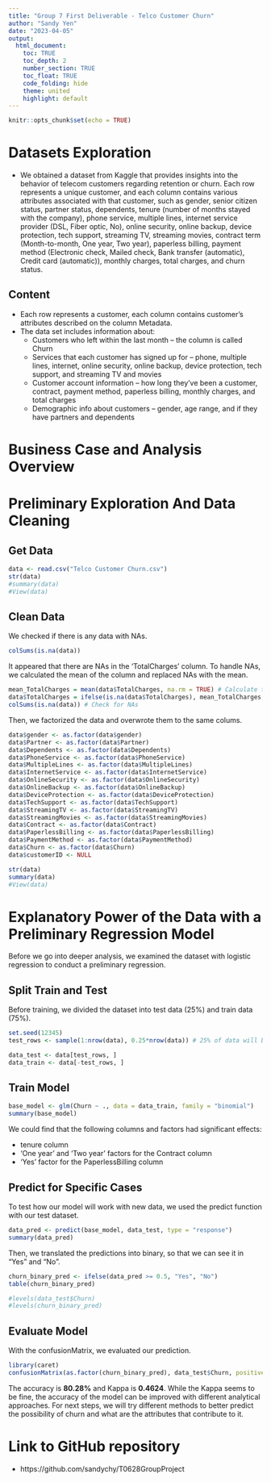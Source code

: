 ```yaml
---
title: "Group 7 First Deliverable - Telco Customer Churn"
author: "Sandy Yen"
date: "2023-04-05"
output: 
  html_document:
    toc: TRUE
    toc_depth: 2 
    number_section: TRUE
    toc_float: TRUE
    code_folding: hide
    theme: united
    highlight: default
---
```


```r
knitr::opts_chunk$set(echo = TRUE)
```

# Datasets Exploration
- We obtained a dataset from Kaggle that provides insights into the behavior of telecom customers regarding retention or churn. Each row represents a unique customer, and each column contains various attributes associated with that customer, such as gender, senior citizen status, partner status, dependents, tenure (number of months stayed with the company), phone service, multiple lines, internet service provider (DSL, Fiber optic, No), online security, online backup, device protection, tech support, streaming TV, streaming movies, contract term (Month-to-month, One year, Two year), paperless billing, payment method (Electronic check, Mailed check, Bank transfer (automatic), Credit card (automatic)), monthly charges, total charges, and churn status.

## Content
- Each row represents a customer, each column contains customer’s attributes described on the column Metadata.
- The data set includes information about:
    + Customers who left within the last month – the column is called Churn
    + Services that each customer has signed up for – phone, multiple lines, internet, online security, online
    backup, device protection, tech support, and streaming TV and movies
    + Customer account information – how long they’ve been a customer, contract, payment method, paperless
    billing, monthly charges, and total charges
    + Demographic info about customers – gender, age range, and if they have partners and dependents

# Business Case and Analysis Overview

# Preliminary Exploration And Data Cleaning 
## Get Data
```r
data <- read.csv("Telco Customer Churn.csv")
str(data)
#summary(data)
#View(data)
```

## Clean Data

We checked if there is any data with NAs.
```r
colSums(is.na(data))
```

It appeared that there are NAs in the 'TotalCharges' column. To handle NAs, we calculated the mean of the column and replaced NAs with the mean.
```r
mean_TotalCharges = mean(data$TotalCharges, na.rm = TRUE) # Calculate the mean
data$TotalCharges = ifelse(is.na(data$TotalCharges), mean_TotalCharges, data$TotalCharges) # If NA, replace it with the mean.
colSums(is.na(data)) # Check for NAs
```

Then, we factorized the data and overwrote them to the same colums.
```r
data$gender <- as.factor(data$gender)
data$Partner <- as.factor(data$Partner)
data$Dependents <- as.factor(data$Dependents)
data$PhoneService <- as.factor(data$PhoneService)
data$MultipleLines <- as.factor(data$MultipleLines)
data$InternetService <- as.factor(data$InternetService)
data$OnlineSecurity <- as.factor(data$OnlineSecurity)
data$OnlineBackup <- as.factor(data$OnlineBackup)
data$DeviceProtection <- as.factor(data$DeviceProtection)
data$TechSupport <- as.factor(data$TechSupport)
data$StreamingTV <- as.factor(data$StreamingTV)
data$StreamingMovies <- as.factor(data$StreamingMovies)
data$Contract <- as.factor(data$Contract)
data$PaperlessBilling <- as.factor(data$PaperlessBilling)
data$PaymentMethod <- as.factor(data$PaymentMethod)
data$Churn <- as.factor(data$Churn)
data$customerID <- NULL
```

```r
str(data)
summary(data)
#View(data)
```
# Explanatory Power of the Data with a Preliminary Regression Model

Before we go into deeper analysis, we examined the dataset with logistic regression to conduct a preliminary regression.

## Split Train and Test

Before training, we divided the dataset into test data (25%) and train data (75%).
```r
set.seed(12345)
test_rows <- sample(1:nrow(data), 0.25*nrow(data)) # 25% of data will be used for testing, 75% will be used for training.

data_test <- data[test_rows, ]
data_train <- data[-test_rows, ]
```

## Train Model
```r
base_model <- glm(Churn ~ ., data = data_train, family = "binomial")
summary(base_model)
```
We could find that the following columns and factors had significant effects: 

- tenure column
- 'One year' and 'Two year' factors for the Contract column
- 'Yes' factor for the PaperlessBilling column


## Predict for Specific Cases

To test how our model will work with new data, we used the predict function with our test dataset.
```r
data_pred <- predict(base_model, data_test, type = "response")
summary(data_pred)
```

Then, we translated the predictions into binary, so that we can see it in "Yes" and "No".
```r
churn_binary_pred <- ifelse(data_pred >= 0.5, "Yes", "No")
table(churn_binary_pred)
```

```r
#levels(data_test$Churn)
#levels(churn_binary_pred)

```

## Evaluate Model

With the confusionMatrix, we evaluated our prediction.
```r
library(caret)
confusionMatrix(as.factor(churn_binary_pred), data_test$Churn, positive = "Yes")
```
The accuracy is **80.28%** and Kappa is **0.4624**. While the Kappa seems to be fine, the accuracy of the model can be improved with different analytical approaches. For next steps, we will try different methods to better predict the possibility of churn and what are the attributes that contribute to it.





# Link to GitHub repository
- https://github.com/sandychy/T0628GroupProject


